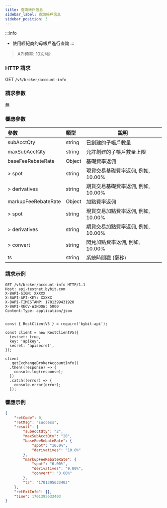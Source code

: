 ```yaml
---
title: 查詢帳戶信息
sidebar_label: 查詢帳戶信息
sidebar_position: 3
---
```

:::info
* 使用經紀商的母帳戶進行查詢
:::
> API頻率: 10次/秒

### HTTP 請求
GET `/v5/broker/account-info`

### 請求參數
無

### 響應參數
| 參數 | 類型 | 說明|
|:----- |:-----|----- |
|subAcctQty |string |已創建的子帳戶數量|
|maxSubAcctQty |string |允許創建的子帳戶數量上限|
|baseFeeRebateRate |Object |基礎費率返佣|
|> spot |string |現貨交易基礎費率返佣, 例如, 10.00% |
|> derivatives |string |期貨交易基礎費率返佣, 例如, 10.00%|
|markupFeeRebateRate |Object |加點費率返佣|
|> spot |string |現貨交易加點費率返佣, 例如, 10.00% |
|> derivatives |string |期貨交易加點費率返佣, 例如, 10.00%|
|> convert |string |閃兌加點費率返佣, 例如, 10.00%|
|ts |string |系統時間戳 (毫秒) |

### 請求示例

<Tabs groupId="programming-languages">
<TabItem value="http" label="HTTP">

```http
GET /v5/broker/account-info HTTP/1.1
Host: api-testnet.bybit.com
X-BAPI-SIGN: XXXXX
X-BAPI-API-KEY: XXXXX
X-BAPI-TIMESTAMP: 1701399431920
X-BAPI-RECV-WINDOW: 5000
Content-Type: application/json
```

</TabItem>
<TabItem value="python" label="Python">

```python

```

</TabItem>

<TabItem value="Node" label="Node.js">

```n4js
const { RestClientV5 } = require('bybit-api');

const client = new RestClientV5({
  testnet: true,
  key: 'apikey',
  secret: 'apisecret',
});

client
  .getExchangeBrokerAccountInfo()
  .then((response) => {
    console.log(response);
  })
  .catch((error) => {
    console.error(error);
  });
```

</TabItem>
</Tabs>

### 響應示例

```json
{
    "retCode": 0,
    "retMsg": "success",
    "result": {
        "subAcctQty": "2",
        "maxSubAcctQty": "20",
        "baseFeeRebateRate": {
            "spot": "10.0%",
            "derivatives": "10.0%"
        },
        "markupFeeRebateRate": {
            "spot": "6.00%",
            "derivatives": "9.00%",
            "convert": "3.00%"
        },
        "ts": "1701395633402"
    },
    "retExtInfo": {},
    "time": 1701395633403
}
```

